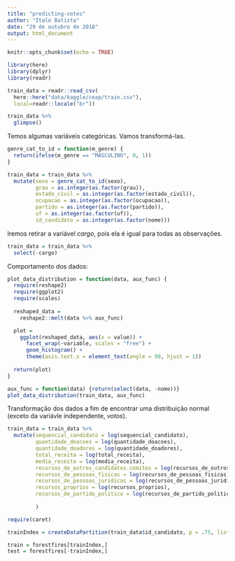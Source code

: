 ```yaml
---
title: "predicting-votes"
author: "Ítalo Batista"
date: "29 de outubro de 2018"
output: html_document
---
```


```r
knitr::opts_chunk$set(echo = TRUE)
```

```r
library(here)
library(dplyr)
library(readr)

train_data = readr::read_csv(
  here::here("data/kaggle/ceap/train.csv"),
  local=readr::locale("br"))
```

```r
train_data %>%
  glimpse()
```

Temos algumas variáveis categóricas. Vamos transformá-las.

```r
genre_cat_to_id = function(m_genre) {
  return(ifelse(m_genre == "MASCULINO", 0, 1))
}

train_data = train_data %>%
  mutate(sexo = genre_cat_to_id(sexo),
         grau = as.integer(as.factor(grau)),
         estado_civil = as.integer(as.factor(estado_civil)),
         ocupacao = as.integer(as.factor(ocupacao)),
         partido = as.integer(as.factor(partido)),
         uf = as.integer(as.factor(uf)),
         id_candidato = as.integer(as.factor(nome)))
```

Iremos retirar a variável _cargo_, pois ela é igual para todas as observações.

```r
train_data = train_data %>%
  select(-cargo)
```

Comportamento dos dados:

```r
plot_data_distribution = function(data, aux_func) {
  require(reshape2)
  require(ggplot2)
  require(scales)
  
  reshaped_data = 
    reshape2::melt(data %>% aux_func)

  plot = 
    ggplot(reshaped_data, aes(x = value)) + 
      facet_wrap(~variable, scales = "free") + 
      geom_histogram() +
      theme(axis.text.x = element_text(angle = 90, hjust = 1))
  
  return(plot)
}

aux_func = function(data) {return(select(data, -nome))}
plot_data_distribution(train_data, aux_func)
```

Transformação dos dados a fim de encontrar uma distribuição normal (exceto da variávle independente, _votos_).

```r
train_data = train_data %>%
  mutate(sequencial_candidato = log(sequencial_candidato),
         quantidade_doacoes = log(quantidade_doacoes),
         quantidade_doadores = log(quantidade_doadores),
         total_receita = log(total_receita),
         media_receita = log(media_receita),
         recursos_de_outros_candidatos.comites = log(recursos_de_outros_candidatos.comites),
         recursos_de_pessoas_fisicas = log(recursos_de_pessoas_fisicas),
         recursos_de_pessoas_juridicas = log(recursos_de_pessoas_juridicas),
         recursos_proprios = log(recursos_proprios),
         recursos_de_partido_politico = log(recursos_de_partido_politico),
         
         )
```


```r
require(caret)

trainIndex = createDataPartition(train_data$id_candidato, p = .75, list = FALSE)

train = forestfires[trainIndex,]
test = forestfires[-trainIndex,]
```

```r

```
